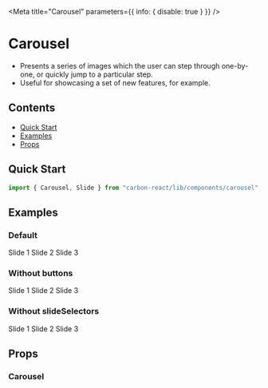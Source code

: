 

<Meta title="Carousel" parameters={{ info: { disable: true } }} />

# Carousel

- Presents a series of images which the user can step through one-by-one, or quickly jump to a particular step.
- Useful for showcasing a set of new features, for example.

## Contents

- [Quick Start](#quick-start)
- [Examples](#examples)
- [Props](#props)

## Quick Start

```javascript
import { Carousel, Slide } from "carbon-react/lib/components/carousel";
```

## Examples

### Default

<Canvas>
  <Story name="default">
    <Carousel>
      <Slide>
        <Box
          height={200}
          display="flex"
          alignItems="center"
          justifyContent="center"
          bg="#003349"
        >
          <Typography variant="h1" color="#090">
            Slide 1
          </Typography>
        </Box>
      </Slide>
      <Slide>
        <Box
          height={200}
          display="flex"
          alignItems="center"
          justifyContent="center"
        >
          <Typography variant="h1">Slide 2</Typography>
        </Box>
      </Slide>
      <Slide>
        <Box
          height={200}
          display="flex"
          alignItems="center"
          justifyContent="center"
          bg="#69418f"
        >
          <Typography variant="h1" color="#fff">
            Slide 3
          </Typography>
        </Box>
      </Slide>
    </Carousel>
  </Story>
</Canvas>

### Without buttons

<Canvas>
  <Story name="without buttons">
    <Carousel enableNextButton={false} enablePreviousButton={false}>
      <Slide>
        <Box
          height={200}
          display="flex"
          alignItems="center"
          justifyContent="center"
          bg="#003349"
        >
          <Typography variant="h1" color="#090">
            Slide 1
          </Typography>
        </Box>
      </Slide>
      <Slide>
        <Box
          height={200}
          display="flex"
          alignItems="center"
          justifyContent="center"
        >
          <Typography variant="h1">Slide 2</Typography>
        </Box>
      </Slide>
      <Slide>
        <Box
          height={200}
          display="flex"
          alignItems="center"
          justifyContent="center"
          bg="#69418f"
        >
          <Typography variant="h1" color="#fff">
            Slide 3
          </Typography>
        </Box>
      </Slide>
    </Carousel>
  </Story>
</Canvas>

### Without slideSelectors

<Canvas>
  <Story name="without slideSelectors">
    <Carousel enableSlideSelector={false}>
      <Slide>
        <Box
          height={200}
          display="flex"
          alignItems="center"
          justifyContent="center"
          bg="#003349"
        >
          <Typography variant="h1" color="#090">
            Slide 1
          </Typography>
        </Box>
      </Slide>
      <Slide>
        <Box
          height={200}
          display="flex"
          alignItems="center"
          justifyContent="center"
        >
          <Typography variant="h1">Slide 2</Typography>
        </Box>
      </Slide>
      <Slide>
        <Box
          height={200}
          display="flex"
          alignItems="center"
          justifyContent="center"
          bg="#69418f"
        >
          <Typography variant="h1" color="#fff">
            Slide 3
          </Typography>
        </Box>
      </Slide>
    </Carousel>
  </Story>
</Canvas>

## Props

### Carousel

<ArgsTable of={BaseCarousel} />
